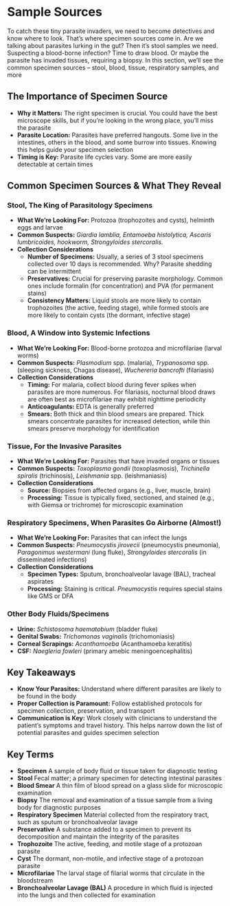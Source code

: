 # Sample Sources {-}

To catch these tiny parasite invaders, we need to become detectives and know where to look. That's where specimen sources come in. Are we talking about parasites lurking in the gut? Then it's stool samples we need. Suspecting a blood-borne infection? Time to draw blood. Or maybe the parasite has invaded tissues, requiring a biopsy. In this section, we'll see the common specimen sources – stool, blood, tissue, respiratory samples, and more

##  **The Importance of Specimen Source** {-}

*   **Why it Matters:** The right specimen is crucial. You could have the best microscope skills, but if you're looking in the wrong place, you'll miss the parasite
*   **Parasite Location:** Parasites have preferred hangouts. Some live in the intestines, others in the blood, and some burrow into tissues. Knowing this helps guide your specimen selection
*   **Timing is Key:** Parasite life cycles vary. Some are more easily detectable at certain times

##  **Common Specimen Sources & What They Reveal** {-}

### **Stool, The King of Parasitology Specimens** {-}
*   **What We're Looking For:** Protozoa (trophozoites and cysts), helminth eggs and larvae
*   **Common Suspects:** *Giardia lamblia, Entamoeba histolytica, Ascaris lumbricoides, hookworm, Strongyloides stercoralis.*
*   **Collection Considerations**
    *   **Number of Specimens:** Usually, a series of 3 stool specimens collected over 10 days is recommended. Why? Parasite shedding can be intermittent
    *   **Preservatives:** Crucial for preserving parasite morphology. Common ones include formalin (for concentration) and PVA (for permanent stains)
    *   **Consistency Matters:** Liquid stools are more likely to contain trophozoites (the active, feeding stage), while formed stools are more likely to contain cysts (the dormant, infective stage)

### **Blood, A Window into Systemic Infections** {-}
*   **What We're Looking For:** Blood-borne protozoa and microfilariae (larval worms)
*   **Common Suspects:** *Plasmodium* spp. (malaria), *Trypanosoma* spp. (sleeping sickness, Chagas disease), *Wuchereria bancrofti* (filariasis)
*   **Collection Considerations**
    *   **Timing:** For malaria, collect blood during fever spikes when parasites are more numerous. For filariasis, nocturnal blood draws are often best as microfilariae may exhibit nighttime periodicity
    *   **Anticoagulants:** EDTA is generally preferred
    *   **Smears:** Both thick and thin blood smears are prepared. Thick smears concentrate parasites for increased detection, while thin smears preserve morphology for identification

### **Tissue, For the Invasive Parasites** {-}
*   **What We're Looking For:** Parasites that have invaded organs or tissues
*   **Common Suspects:** *Toxoplasma gondii* (toxoplasmosis), *Trichinella spiralis* (trichinosis), *Leishmania* spp. (leishmaniasis)
*   **Collection Considerations**
    *   **Source:** Biopsies from affected organs (e.g., liver, muscle, brain)
    *   **Processing:** Tissue is typically fixed, sectioned, and stained (e.g., with Giemsa or trichrome) for microscopic examination

### **Respiratory Specimens, When Parasites Go Airborne (Almost!)** {-}
*   **What We're Looking For:** Parasites that can infect the lungs
*   **Common Suspects:** *Pneumocystis jirovecii* (pneumocystis pneumonia), *Paragonimus westermani* (lung fluke), *Strongyloides stercoralis* (in disseminated infections)
*   **Collection Considerations**
    *   **Specimen Types:** Sputum, bronchoalveolar lavage (BAL), tracheal aspirates
    *   **Processing:** Staining is critical. *Pneumocystis* requires special stains like GMS or DFA

### **Other Body Fluids/Specimens** {-}
*   **Urine:** *Schistosoma haematobium* (bladder fluke)
*   **Genital Swabs:** *Trichomonas vaginalis* (trichomoniasis)
*   **Corneal Scrapings:** *Acanthamoeba* (Acanthamoeba keratitis)
*   **CSF:** *Naegleria fowleri* (primary amebic meningoencephalitis)

##  **Key Takeaways** {-}

*   **Know Your Parasites:** Understand where different parasites are likely to be found in the body
*   **Proper Collection is Paramount:** Follow established protocols for specimen collection, preservation, and transport
*   **Communication is Key:** Work closely with clinicians to understand the patient's symptoms and travel history. This helps narrow down the list of potential parasites and guides specimen selection

##  **Key Terms** {-}

*  **Specimen** A sample of body fluid or tissue taken for diagnostic testing
*  **Stool** Fecal matter; a primary specimen for detecting intestinal parasites
*  **Blood Smear** A thin film of blood spread on a glass slide for microscopic examination
*  **Biopsy** The removal and examination of a tissue sample from a living body for diagnostic purposes
*  **Respiratory Specimen** Material collected from the respiratory tract, such as sputum or bronchoalveolar lavage
*  **Preservative** A substance added to a specimen to prevent its decomposition and maintain the integrity of the parasites
*  **Trophozoite** The active, feeding, and motile stage of a protozoan parasite
*  **Cyst** The dormant, non-motile, and infective stage of a protozoan parasite
*  **Microfilariae** The larval stage of filarial worms that circulate in the bloodstream
*  **Bronchoalveolar Lavage (BAL)** A procedure in which fluid is injected into the lungs and then collected for examination
